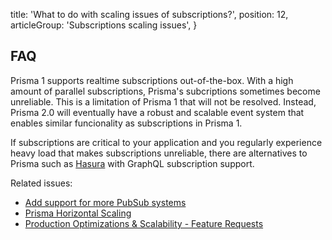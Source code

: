   title: 'What to do with scaling issues of subscriptions?',
  position: 12,
  articleGroup: 'Subscriptions scaling issues',
}

## FAQ

Prisma 1 supports realtime subscriptions out-of-the-box. With a high amount of parallel subscriptions, Prisma's subcriptions sometimes become unreliable. This is a limitation of Prisma 1 that will not be resolved. Instead, Prisma 2.0 will eventually have a robust and scalable event system that enables similar funcionality as subscriptions in Prisma 1.

If subscriptions are critical to your application and you regularly experience heavy load that makes subscriptions unreliable, there are alternatives to Prisma such as [Hasura](https://hasura.io/) with GraphQL subscription support.

Related issues:

- [Add support for more PubSub systems](https://github.com/prisma/prisma/issues/2867)
- [Prisma Horizontal Scaling](https://github.com/prisma/prisma/issues/2850)
- [Production Optimizations & Scalability - Feature Requests](https://github.com/prisma/prisma/issues/3852)